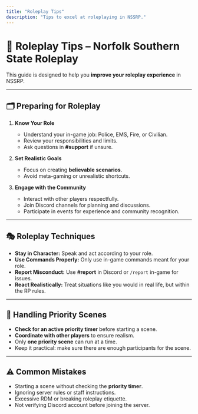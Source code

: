 ```yaml
---
title: "Roleplay Tips"
description: "Tips to excel at roleplaying in NSSRP."
---
```


# 🌟 Roleplay Tips – Norfolk Southern State Roleplay

This guide is designed to help you **improve your roleplay experience** in NSSRP.

---

## 🗂️ Preparing for Roleplay

1. **Know Your Role**
   - Understand your in-game job: Police, EMS, Fire, or Civilian.  
   - Review your responsibilities and limits.  
   - Ask questions in **#support** if unsure.

2. **Set Realistic Goals**
   - Focus on creating **believable scenarios**.  
   - Avoid meta-gaming or unrealistic shortcuts.

3. **Engage with the Community**
   - Interact with other players respectfully.  
   - Join Discord channels for planning and discussions.  
   - Participate in events for experience and community recognition.

---

## 🎭 Roleplay Techniques

- **Stay in Character:** Speak and act according to your role.  
- **Use Commands Properly:** Only use in-game commands meant for your role.  
- **Report Misconduct:** Use **#report** in Discord or `/report` in-game for issues.  
- **React Realistically:** Treat situations like you would in real life, but within the RP rules.

---

## 🚨 Handling Priority Scenes

- **Check for an active priority timer** before starting a scene.  
- **Coordinate with other players** to ensure realism.  
- Only **one priority scene** can run at a time.  
- Keep it practical: make sure there are enough participants for the scene.

---

## ⚠️ Common Mistakes

- Starting a scene without checking the **priority timer**.  
- Ignoring server rules or staff instructions.  
- Excessive RDM or breaking roleplay etiquette.  
- Not verifying Discord account before joining the server.

